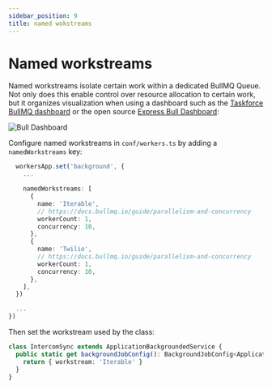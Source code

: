 ```yaml
---
sidebar_position: 9
title: named wokstreams
---
```


# Named workstreams

Named workstreams isolate certain work within a dedicated BullMQ Queue. Not only does this enable control over resource allocation to certain work, but it organizes visualization when using a dashboard such as the [Taskforce BullMQ dashboard](https://taskforce.sh) or the open source [Express Bull Dashboard](https://www.npmjs.com/package/@bull-board/express):

![Bull Dashboard](/img/background-workers/bull-dashboard.png 'Bull Dashboard')

Configure named workstreams in `conf/workers.ts` by adding a `namedWorkstreams` key:

```ts
  workersApp.set('background', {
    ...

    namedWorkstreams: [
      {
        name: 'Iterable',
        // https://docs.bullmq.io/guide/parallelism-and-concurrency
        workerCount: 1,
        concurrency: 10,
      },
      {
        name: 'Twilio',
        // https://docs.bullmq.io/guide/parallelism-and-concurrency
        workerCount: 1,
        concurrency: 10,
      },
    ],
  })

  ...
})
```

Then set the workstream used by the class:

```ts
class IntercomSync extends ApplicationBackgroundedService {
  public static get backgroundJobConfig(): BackgroundJobConfig<ApplicationBackgroundedService> {
    return { workstream: 'Iterable' }
  }
}
```
